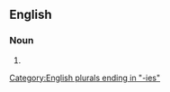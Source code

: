==English==

===Noun===
{{head|en|noun form}}

# {{plural of|adaptability|lang=en}}

[[Category:English plurals ending in "-ies"]]